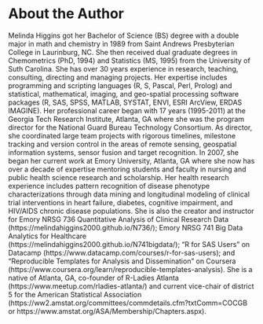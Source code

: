 # About the Author {-}

\markboth{ABOUT THE AUTHOR}{ABOUT THE AUTHOR}

Melinda Higgins got her Bachelor of Science (BS) degree with a double major in math and chemistry in 1989 from Saint Andrews Presbyterian College in Laurinburg, NC. She then received dual graduate degrees in Chemometrics (PhD, 1994) and Statistics (MS, 1995) from the University of Suth Carolina. She has over 30 years experience in research, teaching, consulting, directing and managing projects. Her expertise includes programming and scripting languages (R, S, Pascal, Perl, Prolog) and statistical, mathematical, imaging, and geo-spatial processing software packages (R, SAS, SPSS, MATLAB, SYSTAT, ENVI, ESRI ArcView, ERDAS IMAGINE). Her professional career began with 17 years (1995-2011) at the Georgia Tech Research Institute, Atlanta, GA where she was the program director for the National Guard Bureau Technology Consortium. As director, she coordinated large team projects with rigorous timelines, milestone tracking and version control in the areas of remote sensing, geospatial information systems, sensor fusion and target recognition. In 2007, she began her current work at Emory University, Atlanta, GA where she now has over a decade of expertise mentoring students and faculty in nursing and public health science research and scholarship. Her health research experience includes pattern recognition of disease phenotype characterizations through data mining and longitudinal modeling of clinical trial interventions in heart failure, diabetes, cognitive impairment, and HIV/AIDS chronic disease populations. She is also the creator and instructor for Emory NRSG 736 Quantitative Analysis of Clinical Research Data (https://melindahiggins2000.github.io/N736/); Emory NRSG 741 Big Data Analytics for Healthcare (https://melindahiggins2000.github.io/N741bigdata/); "R for SAS Users" on Datacamp (https://www.datacamp.com/courses/r-for-sas-users); and "Reproducible Templates for Analysis and Dissemination" on Coursera (https://www.coursera.org/learn/reproducible-templates-analysis). She is a native of Atlanta, GA, co-founder of R-Ladies Atlanta (https://www.meetup.com/rladies-atlanta/) and current vice-chair of district 5 for the American Statistical Association (https://ww2.amstat.org/committees/commdetails.cfm?txtComm=COCGB or https://www.amstat.org/ASA/Membership/Chapters.aspx).


